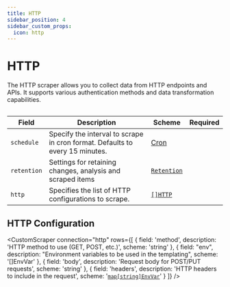 ```yaml
---
title: HTTP
sidebar_position: 4
sidebar_custom_props:
  icon: http
---
```



# <Icon name="http"/> HTTP

The HTTP scraper allows you to collect data from HTTP endpoints and APIs. It supports various authentication methods and data transformation capabilities.

```yaml title="aws-scraper.yaml" file=<rootDir>/modules/config-db/fixtures/http-lastfm.yaml
```

| Field       | Description                                                                  | Scheme                                             | Required |
| ----------- | ---------------------------------------------------------------------------- | -------------------------------------------------- | -------- |
| `schedule`  | Specify the interval to scrape in cron format. Defaults to every 15 minutes. | [Cron](/reference/types#cron)                      |          |
| `retention` | Settings for retaining changes, analysis and scraped items                   | [`Retention`](/guide/config-db/concepts/retention) |          |
| `http`      | Specifies the list of HTTP configurations to scrape.                         | [`[]HTTP`](#http)                                  |          |

## HTTP Configuration

<CustomScraper connection="http"
  rows={[
    {
      field: 'method',
      description: 'HTTP method to use (GET, POST, etc.)',
      scheme: 'string'
    },
    {
      field: "env",
      description: "Environment variables to be used in the templating",
      scheme: '[]EnvVar'
    },
    {
      field: 'body',
      description: 'Request body for POST/PUT requests',
      scheme: 'string'
    },
    {
      field: 'headers',
      description: 'HTTP headers to include in the request',
      scheme: '[`map[string]EnvVar`](/reference/env-var)'
    }
  ]}
/>

<Custom/>